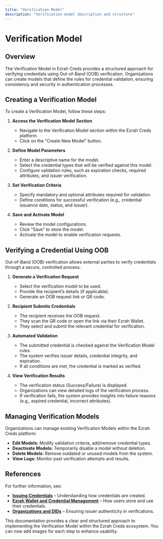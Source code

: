 ```yaml
---
title: "Verification Model"
description: "Verification model description and structure"
---
```


# Verification Model

## Overview

The Verification Model in Ezrah Creds provides a structured approach for verifying credentials using Out-of-Band (OOB) verification. Organizations can create models that define the rules for credential validation, ensuring consistency and security in authentication processes.

## Creating a Verification Model

To create a Verification Model, follow these steps:

1. **Access the Verification Model Section**

    - Navigate to the Verification Model section within the Ezrah Creds platform.
    - Click on the "Create New Model" button.
2. **Define Model Parameters**

    - Enter a descriptive name for the model.
    - Select the credential types that will be verified against this model.
    - Configure validation rules, such as expiration checks, required attributes, and issuer verification.
3. **Set Verification Criteria**

    - Specify mandatory and optional attributes required for validation.
    - Define conditions for successful verification (e.g., credential issuance date, status, and issuer).
4. **Save and Activate Model**

    - Review the model configurations.
    - Click "Save" to store the model.
    - Activate the model to enable verification requests.

## Verifying a Credential Using OOB

Out-of-Band (OOB) verification allows external parties to verify credentials through a secure, controlled process.

1. **Generate a Verification Request**

    - Select the verification model to be used.
    - Provide the recipient’s details (if applicable).
    - Generate an OOB request link or QR code.
2. **Recipient Submits Credentials**

    - The recipient receives the OOB request.
    - They scan the QR code or open the link via their Ezrah Wallet.
    - They select and submit the relevant credential for verification.
3. **Automated Validation**

    - The submitted credential is checked against the Verification Model rules.
    - The system verifies issuer details, credential integrity, and expiration.
    - If all conditions are met, the credential is marked as verified.
4. **View Verification Results**

    - The verification status (Success/Failure) is displayed.
    - Organizations can view detailed logs of the verification process.
    - If verification fails, the system provides insights into failure reasons (e.g., expired credential, incorrect attributes).

## Managing Verification Models

Organizations can manage existing Verification Models within the Ezrah Creds platform:

- **Edit Models:** Modify validation criteria, add/remove credential types.
- **Deactivate Models:** Temporarily disable a model without deletion.
- **Delete Models:** Remove outdated or unused models from the system.
- **View Logs:** Monitor past verification attempts and results.

## References

For further information, see:

- **[Issuing Credentials](/docs/creds/issue-credentials)** – Understanding how credentials are created.
- **[Ezrah Wallet and Credential Management](/docs/)** – How users store and use their credentials.
- **[Organizations and DIDs](/docs/creds/org-and-did)** – Ensuring issuer authenticity in verifications.

This documentation provides a clear and structured approach to implementing the Verification Model within the Ezrah Creds ecosystem. You can now add images for each step to enhance usability.
